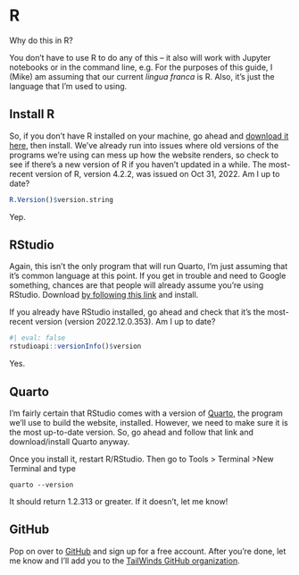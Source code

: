 # R

Why do this in R?

You don't have to use R to do any of this -- it also will work with Jupyter notebooks or in the command line, e.g. For the purposes of this guide, I (Mike) am assuming that our current *lingua franca* is R. Also, it's just the language that I'm used to using.

## Install R

So, if you don't have R installed on your machine, go ahead and [download it here](https://cran.r-project.org/), then install. We've already run into issues where old versions of the programs we're using can mess up how the website renders, so check to see if there's a new version of R if you haven't updated in a while. The most-recent version of R, version 4.2.2, was issued on Oct 31, 2022. Am I up to date?

```r
R.Version()$version.string
```

Yep.

## RStudio

Again, this isn't the only program that will run Quarto, I'm just assuming that it's common language at this point. If you get in trouble and need to Google something, chances are that people will already assume you're using RStudio. Download [by following this link](https://posit.co/download/rstudio-desktop/) and install.

If you already have RStudio installed, go ahead and check that it's the most-recent version (version 2022.12.0.353). Am I up to date?

```r
#| eval: false
rstudioapi::versionInfo()$version
```

Yes.

## Quarto

I'm fairly certain that RStudio comes with a version of [Quarto](https://quarto.org/docs/get-started/), the program we'll use to build the website, installed. However, we need to make sure it is the most up-to-date version. So, go ahead and follow that link and download/install Quarto anyway.

Once you install it, restart R/RStudio. Then go to Tools \> Terminal \>New Terminal and type

    quarto --version

It should return 1.2.313 or greater. If it doesn't, let me know!

## GitHub

Pop on over to [GitHub](https://github.com/) and sign up for a free account. After you're done, let me know and I'll add you to the [TailWinds GitHub organization](https://github.com/Tail-Winds).
